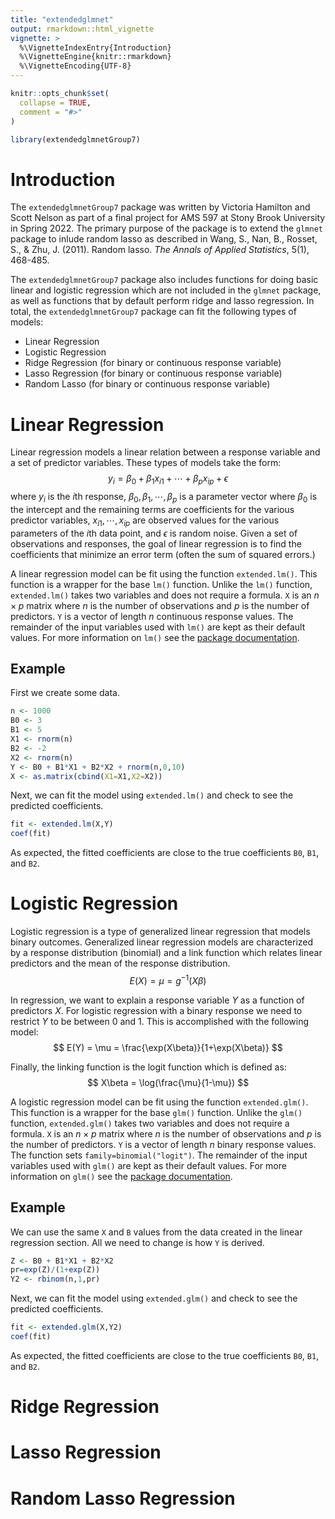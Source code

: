 ```yaml
---
title: "extendedglmnet"
output: rmarkdown::html_vignette
vignette: >
  %\VignetteIndexEntry{Introduction}
  %\VignetteEngine{knitr::rmarkdown}
  %\VignetteEncoding{UTF-8}
---
```


```r
knitr::opts_chunk$set(
  collapse = TRUE,
  comment = "#>"
)
```

```r
library(extendedglmnetGroup7)
```

# Introduction

The `extendedglmnetGroup7` package was written by Victoria Hamilton and Scott Nelson as part of a final project for AMS 597 at Stony Brook University in Spring 2022. The primary purpose of the package is to extend the `glmnet` package to inlude random lasso as described in Wang, S., Nan, B., Rosset, S., & Zhu, J. (2011). Random lasso. *The Annals of Applied Statistics*, 5(1), 468-485.

The `extendedglmnetGroup7` package also includes functions for doing basic linear and logistic regression which are not included in the `glmnet` package, as well as functions that by default perform ridge and lasso regression. In total, the `extendedglmnetGroup7` package can fit the following types of models:

- Linear Regression
- Logistic Regression
- Ridge Regression (for binary or continuous response variable)
- Lasso Regression (for binary or continuous response variable)
- Random Lasso (for binary or continuous response variable)

# Linear Regression

Linear regression models a linear relation between a response variable and a set of predictor variables. These types of models take the form: $$y_i = \beta_0 + \beta_1x_{i1} + \cdots + \beta_px_{ip}+\epsilon$$ where $y_i$ is the $i$th response, $\beta_0,\beta_1,\cdots,\beta_p$ is a parameter vector where $\beta_0$ is the intercept and the remaining terms are coefficients for the various predictor variables, $x_{i1},\cdots,x_{ip}$ are observed values for the various parameters of the $i$th data point, and $\epsilon$ is random noise. Given a set of observations and responses, the goal of linear regression is to find the coefficients that minimize an error term (often the sum of squared errors.)

A linear regression model can be fit using the function `extended.lm()`. This function is a wrapper for the base `lm()` function. Unlike the `lm()` function, `extended.lm()` takes two variables and does not require a formula. `X` is an $n\times p$ matrix where $n$ is the number of observations and $p$ is the number of predictors. `Y` is a vector of length $n$ continuous response values. The remainder of the input variables used with `lm()` are kept as their default values. For more information on `lm()` see the [package documentation](https://www.rdocumentation.org/packages/stats/versions/3.6.2/topics/lm).


## Example ##

First we create some data. 

```r
n <- 1000
B0 <- 3
B1 <- 5
X1 <- rnorm(n)
B2 <- -2
X2 <- rnorm(n)
Y <- B0 + B1*X1 + B2*X2 + rnorm(n,0,10)
X <- as.matrix(cbind(X1=X1,X2=X2))
```

Next, we can fit the model using `extended.lm()` and check to see the predicted coefficients.

```r
fit <- extended.lm(X,Y)
coef(fit)
```

As expected, the fitted coefficients are close to the true coefficients `B0`, `B1`, and `B2`.

# Logistic Regression

Logistic regression is a type of generalized linear regression that models binary outcomes. Generalized linear regression models are characterized by a response distribution (binomial) and a link function which relates linear predictors and the mean of the response distribution. $$ E(X) = \mu = g^{-1}(X\beta) $$

In regression, we want to explain a response variable $Y$ as a function of predictors $X$. For logistic regression with a binary response we need to restrict $Y$ to be between 0 and 1. This is accomplished with the following model: $$ E(Y) = \mu = \frac{\exp(X\beta)}{1+\exp(X\beta)} $$

Finally, the linking function is the logit function which is defined as: $$ X\beta = \log(\frac{\mu}{1-\mu}) $$

A logistic regression model can be fit using the function `extended.glm()`. This function is a wrapper for the base `glm()` function. Unlike the `glm()` function, `extended.glm()` takes two variables and does not require a formula. `X` is an $n\times p$ matrix where $n$ is the number of observations and $p$ is the number of predictors. `Y` is a vector of length $n$ binary response values. The function sets `family=binomial("logit")`. The remainder of the input variables used with `glm()` are kept as their default values. For more information on `glm()` see the [package documentation](https://www.rdocumentation.org/packages/stats/versions/3.6.2/topics/glm).

## Example ##

We can use the same `X` and `B` values from the data created in the linear regression section. All we need to change is how `Y` is derived.

```r
Z <- B0 + B1*X1 + B2*X2
pr=exp(Z)/(1+exp(Z))
Y2 <- rbinom(n,1,pr)
```

Next, we can fit the model using `extended.glm()` and check to see the predicted coefficients.

```r
fit <- extended.glm(X,Y2)
coef(fit)
```

As expected, the fitted coefficients are close to the true coefficients `B0`, `B1`, and `B2`.

# Ridge Regression

# Lasso Regression

# Random Lasso Regression



